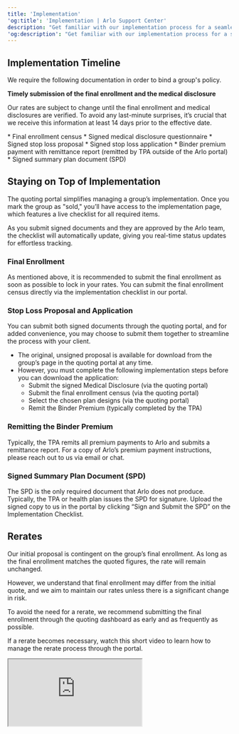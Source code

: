 ```yaml
---
title: 'Implementation'
'og:title': 'Implementation | Arlo Support Center'
description: "Get familiar with our implementation process for a seamless policy binding experience for your group"
'og:description': "Get familiar with our implementation process for a seamless policy binding experience for your group"
---
```


## Implementation Timeline
We require the following documentation in order to bind a group's policy. 

<Warning>
  <b>Timely submission of the final enrollment and the medical disclosure</b>
  
  Our rates are subject to change until the final enrollment and medical disclosures are verified. To avoid any last-minute surprises, it’s crucial that we receive this information at least 14 days prior to the effective date.
</Warning>

<Steps>
  <Step title="14 days prior to the effective date">
    * Final enrollment census 
    * Signed medical disclosure questionnaire 
  </Step>
  <Step title="Within 31 days of effective date">
    * Signed stop loss proposal 
    * Signed stop loss application
    * Binder premium payment with remittance report (remitted by TPA outside of the Arlo portal) 
  </Step>
  <Step title="Within 60 days of effective date">
    * Signed summary plan document (SPD) 
  </Step>
</Steps>


## Staying on Top of Implementation
The quoting portal simplifies managing a group’s implementation. Once you mark the group as "sold," you’ll have access to the implementation page, which features a live checklist for all required items.

<Tip>
  As you submit signed documents and they are approved by the Arlo team, the checklist will automatically update, giving you real-time status updates for effortless tracking.
</Tip>

### Final Enrollment
As mentioned above, it is recommended to submit the final enrollment as soon as possible to lock in your rates. You can submit the final enrollment census directly via the implementation checklist in our portal.


### Stop Loss Proposal and Application
You can submit both signed documents through the quoting portal, and for added convenience, you may choose to submit them together to streamline the process with your client.

* The original, unsigned proposal is available for download from the group’s page in the quoting portal at any time.
* However, you must complete the following implementation steps before you can download the application:
  * Submit the signed Medical Disclosure (via the quoting portal)
  * Submit the final enrollment census (via the quoting portal)
  * Select the chosen plan designs (via the quoting portal)
  * Remit the Binder Premium (typically completed by the TPA)


### Remitting the Binder Premium 
Typically, the TPA remits all premium payments to Arlo and submits a remittance report. For a copy of Arlo’s premium payment instructions, please reach out to us via email or chat. 


### Signed Summary Plan Document (SPD)
The SPD is the only required document that Arlo does not produce. Typically, the TPA or health plan issues the SPD for signature. Upload the signed copy to us in the portal by clicking “Sign and Submit the SPD” on the Implementation Checklist. 


## Rerates
Our initial proposal is contingent on the group’s final enrollment. As long as the final enrollment matches the quoted figures, the rate will remain unchanged.

However, we understand that final enrollment may differ from the initial quote, and we aim to maintain our rates unless there is a significant change in risk.

To avoid the need for a rerate, we recommend submitting the final enrollment through the quoting dashboard as early and as frequently as possible.

If a rerate becomes necessary, watch this short video to learn how to manage the rerate process through the portal.

<iframe className="w-full aspect-video" src="https://www.loom.com/embed/5988c1dafa30477ab987ea1943053b79"></iframe>

